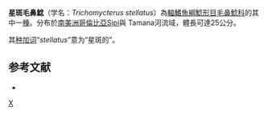{{Speciesbox
| status = NE
| status_system = IUCN3.1
| taxon = Trichomycterus stellatus
| authority = [[Eigenmann|Eigenmann]], 1918
| synonyms = *''Pygidium stellatum''<br /><small>Eigenmann, 1918</small>
*''Trichomycterus stellatum''<br /><small>Eigenmann, 1918</small>
}}

'''星斑毛鼻鯰'''（学名：''Trichomycterus stellatus''）為[[輻鰭魚綱|輻鰭魚綱]][[鯰形目|鯰形目]][[毛鼻鯰科|毛鼻鯰科]]的其中一[[種|種]]。分布於[[南美洲|南美洲]][[哥倫比亞|哥倫比亞]]Sipi與 Tamana河流域，體長可達25公分。

其[[种加词|种加词]]“''stellatus''”意为“星斑的”。

==参考文献==
*{{FishBase_species|genus=Trichomycterus|species=stellatus|year=2011|month=12}}

{{Taxonbar|from=Q3763231}}

[[Category:毛鼻鯰属|X]]


{{鯰形目小作品}}